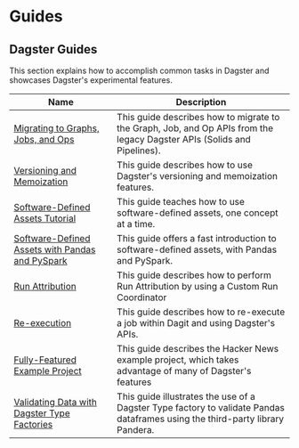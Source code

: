 # Guides

## Dagster Guides

This section explains how to accomplish common tasks in Dagster and showcases Dagster's experimental features.

| Name                                                                                       | Description                                                                                                                   |
| ------------------------------------------------------------------------------------------ | ----------------------------------------------------------------------------------------------------------------------------- |
| [Migrating to Graphs, Jobs, and Ops](/guides/dagster/graph_job_op)                         | This guide describes how to migrate to the Graph, Job, and Op APIs from the legacy Dagster APIs (Solids and Pipelines).       |
| [Versioning and Memoization](/guides/dagster/memoization)                                  | This guide describes how to use Dagster's versioning and memoization features. <Experimental />                               |
| [Software-Defined Assets Tutorial](/guides/dagster/asset-tutorial)                         | This guide teaches how to use software-defined assets, one concept at a time. <Experimental />                                |
| [Software-Defined Assets with Pandas and PySpark](/guides/dagster/software-defined-assets) | This guide offers a fast introduction to software-defined assets, with Pandas and PySpark. <Experimental />                   |
| [Run Attribution](/guides/dagster/run-attribution)                                         | This guide describes how to perform Run Attribution by using a Custom Run Coordinator <Experimental />                        |
| [Re-execution](/guides/dagster/re-execution)                                               | This guide describes how to re-execute a job within Dagit and using Dagster's APIs.                                           |
| [Fully-Featured Example Project](/guides/dagster/example_project)                          | This guide describes the Hacker News example project, which takes advantage of many of Dagster's features                     |
| [Validating Data with Dagster Type Factories](/guides/dagster/dagster_type_factories)      | This guide illustrates the use of a Dagster Type factory to validate Pandas dataframes using the third-party library Pandera. |
